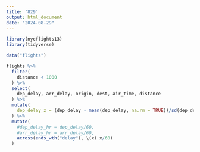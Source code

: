 ```yaml
---
title: '829'
output: html_document
date: "2024-08-29"
---
```


```r
library(nycflights13)
library(tidyverse)
```


```r
data("flights")
```


```r
flights %>% 
  filter(
    distance < 1000
  ) %>%
  select(
    dep_delay, arr_delay, origin, dest, air_time, distance
  ) %>%
  mutate(
    dep_delay_z = (dep_delay - mean(dep_delay, na.rm = TRUE))/sd(dep_delay, na.rm = TRUE)
  ) %>%
  mutate(
    #dep_delay_hr = dep_delay/60,
    #arr_delay_hr = arr_delay/60,
    across(ends_wth("delay"), \(x) x/60)
  )
```


```r
```


```r
```


```r
```


```r
```


```r
```


```r
```


```r
```


```r
```


```r
```


```r
```


```r
```


